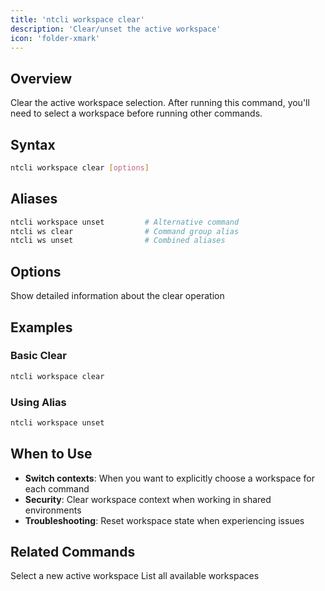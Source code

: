 ```yaml
---
title: 'ntcli workspace clear'
description: 'Clear/unset the active workspace'
icon: 'folder-xmark'
---
```


## Overview

Clear the active workspace selection. After running this command, you'll need to select a workspace before running other commands.

## Syntax

```bash
ntcli workspace clear [options]
```

## Aliases

```bash
ntcli workspace unset         # Alternative command
ntcli ws clear                # Command group alias
ntcli ws unset                # Combined aliases
```

## Options

<ResponseField name="-v, --verbose" type="boolean">
  Show detailed information about the clear operation
</ResponseField>

## Examples

### Basic Clear

```bash
ntcli workspace clear
```

### Using Alias

```bash
ntcli workspace unset
```

## When to Use

- **Switch contexts**: When you want to explicitly choose a workspace for each command
- **Security**: Clear workspace context when working in shared environments
- **Troubleshooting**: Reset workspace state when experiencing issues

## Related Commands

<CardGroup cols={2}>
  <Card
    title="workspace select"
    icon="hand-pointer"
    href="/commands/workspace/select"
  >
    Select a new active workspace
  </Card>
  <Card
    title="workspace list"
    icon="list"
    href="/commands/workspace/list"
  >
    List all available workspaces
  </Card>
</CardGroup>